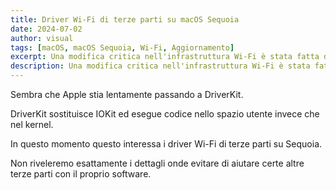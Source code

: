 ```yaml
---
title: Driver Wi-Fi di terze parti su macOS Sequoia
date: 2024-07-02
author: visual
tags: [macOS, macOS Sequoia, Wi-Fi, Aggiornamento]
excerpt: Una modifica critica nell'infrastruttura Wi-Fi è stata fatta da Apple.
description: Una modifica critica nell'infrastruttura Wi-Fi è stata fatta da Apple.
---
```


Sembra che Apple stia lentamente passando a DriverKit.

DriverKit sostituisce IOKit ed esegue codice nello spazio utente invece che nel kernel.

In questo momento questo interessa i driver Wi-Fi di terze parti su Sequoia.

Non riveleremo esattamente i dettagli onde evitare di aiutare certe altre terze parti con il proprio software.
